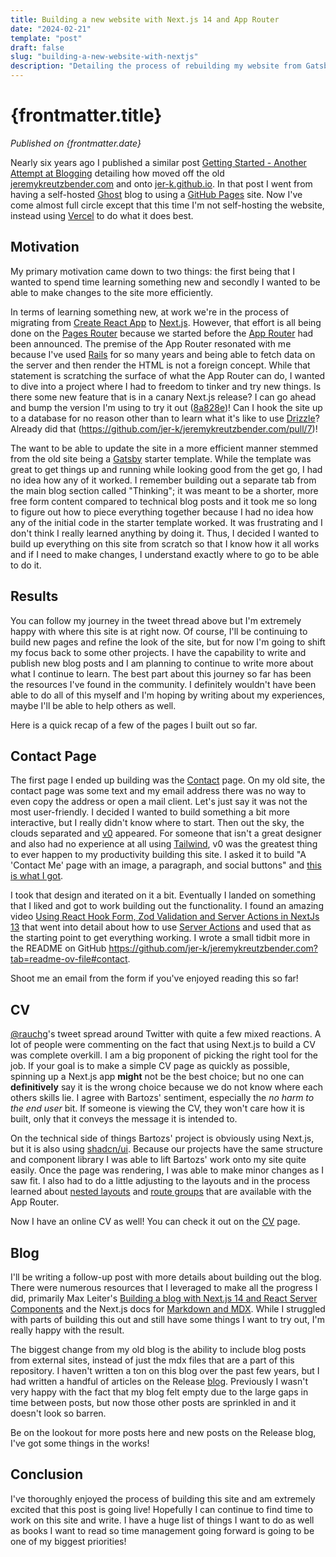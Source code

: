 ```yaml
---
title: Building a new website with Next.js 14 and App Router
date: "2024-02-21"
template: "post"
draft: false
slug: "building-a-new-website-with-nextjs"
description: "Detailing the process of rebuilding my website from Gatsby to Next.js."
---
```


# {frontmatter.title}

_Published on {frontmatter.date}_

Nearly six years ago I published a similar post [Getting Started - Another Attempt at Blogging](https://jeremykreutzbender.com/blog/getting-started)
detailing how moved off the old [jeremykreutzbender.com](https://jeremykreutzbender.com) and onto [jer-k.github.io](https://jer-k.github.io). In
that post I went from having a self-hosted [Ghost](https://ghost.org/) blog to using a [GitHub Pages](https://pages.github.com/) site. Now I've
come almost full circle except that this time I'm not self-hosting the website, instead using [Vercel](https://vercel.com) to do what it does best.

## Motivation

My primary motivation came down to two things: the first being that I wanted to spend time learning something new and secondly I wanted to be able to
make changes to the site more efficiently.

In terms of learning something new, at work we're in the process of migrating from [Create React App](https://create-react-app.dev/) to [Next.js](https://nextjs.org/).
However, that effort is all being done on the [Pages Router](https://nextjs.org/docs/pages) because we started before the [App Router](https://nextjs.org/docs/app)
had been announced. The premise of the App Router resonated with me because I've used [Rails](https://rubyonrails.org/) for so many years and being able
to fetch data on the server and then render the HTML is not a foreign concept. While that statement is scratching the surface of what the App Router can do,
I wanted to dive into a project where I had to freedom to tinker and try new things. Is there some new feature that is in a canary Next.js release? I can
go ahead and bump the version I'm using to try it out
([8a828e](https://github.com/jer-k/jeremykreutzbender.com/blob/8a828e3c727d53cf1ec4a070492c750061847fe9/package.json#L28))!
Can I hook the site up to a database for no reason other than to learn what it's like to use
[Drizzle](https://orm.drizzle.team/)? Already did that (https://github.com/jer-k/jeremykreutzbender.com/pull/7)!

The want to be able to update the site in a more efficient manner stemmed from the old site being a [Gatsby](https://www.gatsbyjs.com/) starter template. While
the template was great to get things up and running while looking good from the get go, I had no idea how any of it worked. I remember building out
a separate tab from the main blog section called "Thinking"; it was meant to be a shorter, more free form content compared to technical blog posts and
it took me so long to figure out how to piece everything together because I had no idea how any of the initial code in the starter template worked.
It was frustrating and I don't think I really learned anything by doing it. Thus, I decided I wanted to build up everything on this site from scratch
so that I know how it all works and if I need to make changes, I understand exactly where to
go to be able to do it.

## Results

<Tweet id="1700554965000093833" />

You can follow my journey in the tweet thread above but I'm extremely happy with where this site is at right now.
Of course, I'll be continuing to build new pages and refine the look of the site, but for now I'm going to shift my focus back to some other projects.
I have the capability to write and publish new blog posts and I am planning to continue to write more about what I continue to learn.
The best part about this journey so far has been the resources I've found in the community. I definitely wouldn't have been able to do all of this myself
and I'm hoping by writing about my experiences, maybe I'll be able to help others as well.

Here is a quick recap of a few of the pages I built out so far.

## Contact Page

The first page I ended up building was the [Contact](https://jeremykreutzbender.com/contact) page. On my old site, the contact page was some text and my email address
there was no way to even copy the address or open a mail client. Let's just say it was not the most user-friendly. I decided I wanted to
build something a bit more interactive, but I really didn't know where to start. Then out the sky, the clouds separated and [v0](https://v0.dev) appeared.
For someone that isn't a great designer and also had no experience at all using [Tailwind](https://tailwindcss.com/), v0 was the greatest thing to ever happen
to my productivity building this site. I asked it to build "A 'Contact Me' page with an image, a paragraph, and social buttons" and
[this is what I got](https://v0.dev/r/YNQiC8utdmQ).

I took that design and iterated on it a bit. Eventually I landed on something that I liked and got to work building out the functionality.
I found an amazing video [Using React Hook Form, Zod Validation and Server Actions in NextJs 13](https://www.youtube.com/watch?v=R_Pj593TH_Q) that went into detail about how to use
[Server Actions](https://nextjs.org/docs/app/building-your-application/data-fetching/server-actions-and-mutations) and used that as the starting point to get everything
working. I wrote a small tidbit more in the README on GitHub https://github.com/jer-k/jeremykreutzbender.com?tab=readme-ov-file#contact.

Shoot me an email from the form if you've enjoyed reading this so far!

## CV

<Tweet id="1739729525112439292" />

[@rauchg](https://twitter.com/rauchg)'s tweet spread around Twitter with quite a few mixed reactions. A lot of people were commenting on the fact that using Next.js
to build a CV was complete overkill. I am a big proponent of picking the right tool for the job. If your goal is to make a
simple CV page as quickly as possible, spinning up a Next.js app **might** not be the best choice; but no one can **definitively**
say it is the wrong choice because we do not know where each others skills lie. I agree with Bartozs' sentiment, especially
the _no harm to the end user_ bit. If someone is viewing the CV, they won't care how it is built, only that it conveys
the message it is intended to.

On the technical side of things Bartozs' project is obviously using Next.js, but it is also using [shadcn/ui](https://ui.shadcn.com/). Because our projects have
the same structure and component library I was able to lift Bartozs' work onto my site quite easily. Once the page was rendering,
I was able to make minor changes as I saw fit. I also had to do a little adjusting to the layouts and in the process learned about
[nested layouts](https://nextjs.org/docs/app/building-your-application/routing/pages-and-layouts#nesting-layouts)
and [route groups](https://nextjs.org/docs/app/building-your-application/routing/route-groups) that are available with
the App Router.

Now I have an online CV as well! You can check it out on the [CV](https://jeremykreutzbender.com/cv) page.

## Blog

I'll be writing a follow-up post with more details about building out the blog. There were numerous resources that I leveraged to
make all the progress I did, primarily Max Leiter's [Building a blog with Next.js 14 and React Server Components](https://maxleiter.com/blog/build-a-blog-with-nextjs-13)
and the Next.js docs for [Markdown and MDX](https://nextjs.org/docs/app/building-your-application/configuring/mdx). While I struggled
with parts of building this out and still have some things I want to try out, I'm really happy with the result.

The biggest change from my old blog is the ability to include blog posts from external sites, instead of just the mdx files that
are a part of this repository. I haven't written a ton on this blog over the past few years, but I had written a handful of articles
on the Release [blog](https://release.com/blog). Previously I wasn't very happy with the fact that my blog felt empty due to the large
gaps in time between posts, but now those other posts are sprinkled in and it doesn't look so barren.

Be on the lookout for more posts here and new posts on the Release blog, I've got some things in the works!

## Conclusion

I've thoroughly enjoyed the process of building this site and am extremely excited that this post is going live! Hopefully I can continue
to find time to work on this site and write. I have a huge list of things I want to do as well as books I want to read so time management
going forward is going to be one of my biggest priorities!

